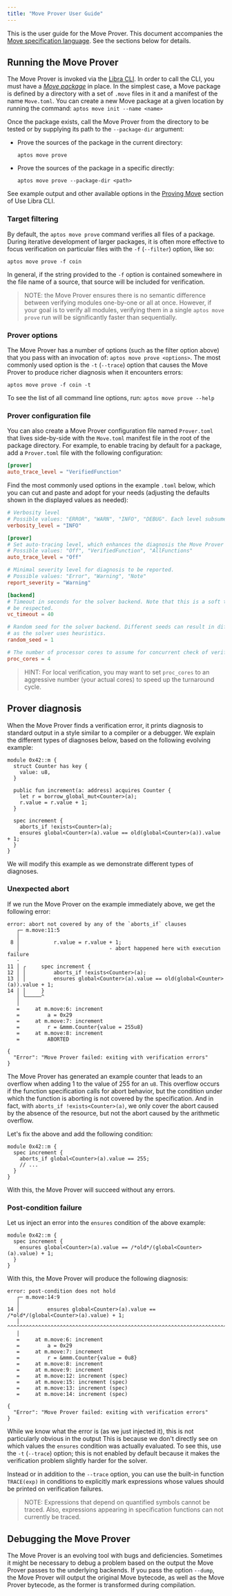 ```yaml
---
title: "Move Prover User Guide"
---
```


This is the user guide for the Move Prover. This document accompanies the
[Move specification language](/build/smart-contracts/prover/spec-lang). See the sections below for details.

## Running the Move Prover

The Move Prover is invoked via the [Libra CLI](/build/cli). In order
to call the CLI, you must have a [_Move package_](/build/smart-contracts/book/packages) in place.
In the simplest case, a Move package is defined by a directory with a set of
`.move` files in it and a manifest of the name `Move.toml`. You can create a new
Move package at a given location by running the command:
`aptos move init --name <name>`

Once the package exists, call the Move Prover from the directory to be tested or
by supplying its path to the `--package-dir` argument:

- Prove the sources of the package in the current directory:
  ```shellscript filename="Terminal"
  aptos move prove
  ```
- Prove the sources of the package in a specific directly:
  ```shellscript filename="Terminal"
  aptos move prove --package-dir <path>
  ```

See example output and other available options in the
[Proving Move](/build/cli/working-with-move-contracts#6-optional-formally-verifying-move-scripts)
section of Use Libra CLI.

### Target filtering

By default, the `aptos move prove` command verifies all files of a package.
During iterative development of larger packages, it is often more effective to
focus verification on particular files with the `-f` (`--filter`) option, like so:

```shellscript filename="Terminal"
aptos move prove -f coin
```

In general, if the string provided to the `-f` option is contained somewhere in
the file name of a source, that source will be included for verification.

> NOTE: the Move Prover ensures there is no semantic difference between
> verifying modules one-by-one or all at once. However, if your goal is to
> verify all modules, verifying them in a single `aptos move prove` run will be
> significantly faster than sequentially.

### Prover options

The Move Prover has a number of options (such as the filter option above) that
you pass with an invocation of: `aptos move prove <options>`. The most commonly
used option is the `-t` (`--trace`) option that causes the Move Prover to
produce richer diagnosis when it encounters errors:

```shellscript filename="Terminal"
aptos move prove -f coin -t
```

To see the list of all command line options, run: `aptos move prove --help`

### Prover configuration file

You can also create a Move Prover configuration file named `Prover.toml` that
lives side-by-side with the `Move.toml` manifest file in the root of the package
directory. For example, to enable tracing by default for a package, add a
`Prover.toml` file with the following configuration:

```toml
[prover]
auto_trace_level = "VerifiedFunction"
```

Find the most commonly used options in the example `.toml` below, which you can
cut and paste and adopt for your needs (adjusting the defaults shown in the
displayed values as needed):

```toml
# Verbosity level
# Possible values: "ERROR", "WARN", "INFO", "DEBUG". Each level subsumes the output of the previous one.
verbosity_level = "INFO"

[prover]
# Set auto-tracing level, which enhances the diagnosis the Move Prover produces on verification errors.
# Possible values: "Off", "VerifiedFunction", "AllFunctions"
auto_trace_level = "Off"

# Minimal severity level for diagnosis to be reported.
# Possible values: "Error", "Warning", "Note"
report_severity = "Warning"

[backend]
# Timeout in seconds for the solver backend. Note that this is a soft timeout and may not always
# be respected.
vc_timeout = 40

# Random seed for the solver backend. Different seeds can result in different verification run times,
# as the solver uses heuristics.
random_seed = 1

# The number of processor cores to assume for concurrent check of verification conditions.
proc_cores = 4
```

> HINT: For local verification, you may want to set `proc_cores` to an
> aggressive number (your actual cores) to speed up the turnaround cycle.

## Prover diagnosis

When the Move Prover finds a verification error, it prints diagnosis to standard
output in a style similar to a compiler or a debugger. We explain the different
types of diagnoses below, based on the following evolving example:

```move
module 0x42::m {
  struct Counter has key {
    value: u8,
  }

  public fun increment(a: address) acquires Counter {
    let r = borrow_global_mut<Counter>(a);
    r.value = r.value + 1;
  }

  spec increment {
    aborts_if !exists<Counter>(a);
    ensures global<Counter>(a).value == old(global<Counter>(a)).value + 1;
  }
}
```

We will modify this example as we demonstrate different types of diagnoses.

### Unexpected abort

If we run the Move Prover on the example immediately above, we get the following
error:

```shellscript filename="Terminal"
error: abort not covered by any of the `aborts_if` clauses
   ┌─ m.move:11:5
   │
 8 │           r.value = r.value + 1;
   │                             - abort happened here with execution failure
   ·
11 │ ╭     spec increment {
12 │ │         aborts_if !exists<Counter>(a);
13 │ │         ensures global<Counter>(a).value == old(global<Counter>(a)).value + 1;
14 │ │     }
   │ ╰─────^
   │
   =     at m.move:6: increment
   =         a = 0x29
   =     at m.move:7: increment
   =         r = &mmm.Counter{value = 255u8}
   =     at m.move:8: increment
   =         ABORTED

{
  "Error": "Move Prover failed: exiting with verification errors"
}
```

The Move Prover has generated an example counter that leads to an overflow when
adding 1 to the value of 255 for an `u8`. This overflow occurs if the function
specification calls for abort behavior, but the condition under which the
function is aborting is not covered by the specification. And in fact, with
`aborts_if !exists<Counter>(a)`, we only cover the abort caused by the absence
of the resource, but not the abort caused by the arithmetic overflow.

Let's fix the above and add the following condition:

```move
module 0x42::m {
  spec increment {
    aborts_if global<Counter>(a).value == 255;
    // ...
  }
}
```

With this, the Move Prover will succeed without any errors.

### Post-condition failure

Let us inject an error into the `ensures` condition of the above example:

```move
module 0x42::m {
  spec increment {
    ensures global<Counter>(a).value == /*old*/(global<Counter>(a).value) + 1;
  }
}
```

With this, the Move Prover will produce the following diagnosis:

```shellscript filename="Terminal"
error: post-condition does not hold
   ┌─ m.move:14:9
   │
14 │         ensures global<Counter>(a).value == /*old*/(global<Counter>(a).value) + 1;
   │         ^^^^^^^^^^^^^^^^^^^^^^^^^^^^^^^^^^^^^^^^^^^^^^^^^^^^^^^^^^^^^^^^^^^^^^^^^^
   │
   =     at m.move:6: increment
   =         a = 0x29
   =     at m.move:7: increment
   =         r = &mmm.Counter{value = 0u8}
   =     at m.move:8: increment
   =     at m.move:9: increment
   =     at m.move:12: increment (spec)
   =     at m.move:15: increment (spec)
   =     at m.move:13: increment (spec)
   =     at m.move:14: increment (spec)

{
  "Error": "Move Prover failed: exiting with verification errors"
}
```

While we know what the error is (as we just injected it), this is not
particularly obvious in the output This is because we don't directly see on
which values the `ensures` condition was actually evaluated. To see this, use
the `-t` (`--trace`) option; this is not enabled by default because it makes the
verification problem slightly harder for the solver.

Instead or in addition to the `--trace` option, you can use the built-in
function `TRACE(exp)` in conditions to explicitly mark expressions whose values
should be printed on verification failures.

> NOTE: Expressions that depend on quantified symbols cannot be traced. Also,
> expressions appearing in specification functions can not currently be traced.

## Debugging the Move Prover

The Move Prover is an evolving tool with bugs and deficiencies. Sometimes it
might be necessary to debug a problem based on the output the Move Prover passes
to the underlying backends. If you pass the option `--dump`, the Move Prover
will output the original Move bytecode, as well as the Move Prover bytecode,
as the former is transformed during compilation.
